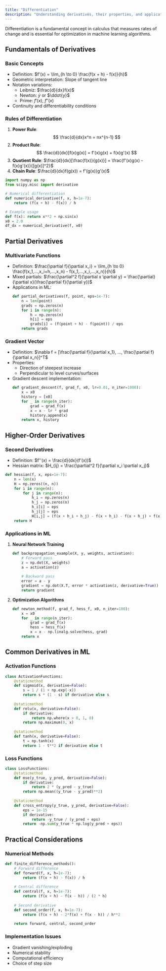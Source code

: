 ```yaml
---
title: "Differentiation"
description: "Understanding derivatives, their properties, and applications in machine learning optimization."
---
```


Differentiation is a fundamental concept in calculus that measures rates of change and is essential for optimization in machine learning algorithms.

## Fundamentals of Derivatives

### Basic Concepts
- Definition: $f'(x) = \lim_{h \to 0} \frac{f(x + h) - f(x)}{h}$
- Geometric interpretation: Slope of tangent line
- Notation variations:
  * Leibniz: $\frac{d}{dx}f(x)$
  * Newton: $\dot{y}$ or $\ddot{y}$
  * Prime: $f'(x)$, $f''(x)$
- Continuity and differentiability conditions

### Rules of Differentiation
1. **Power Rule**: 
  $$
  \frac{d}{dx}x^n = nx^{n-1}
  $$
2. **Product Rule**: 
  $$
  \frac{d}{dx}[f(x)g(x)] = f'(x)g(x) + f(x)g'(x)
  $$
3. **Quotient Rule**: $\frac{d}{dx}[\frac{f(x)}{g(x)}] = \frac{f'(x)g(x) - f(x)g'(x)}{[g(x)]^2}$
4. **Chain Rule**: $\frac{d}{dx}f(g(x)) = f'(g(x))g'(x)$

```python
import numpy as np
from scipy.misc import derivative

# Numerical differentiation
def numerical_derivative(f, x, h=1e-7):
    return (f(x + h) - f(x)) / h

# Example usage
def f(x): return x**2 + np.sin(x)
x0 = 2.0
df_dx = numerical_derivative(f, x0)
```

## Partial Derivatives

### Multivariate Functions
- Definition: $\frac{\partial f}{\partial x_i} = \lim_{h \to 0} \frac{f(x_1,...,x_i+h,...,x_n) - f(x_1,...,x_i,...,x_n)}{h}$
- Mixed partials: $\frac{\partial^2 f}{\partial x \partial y} = \frac{\partial}{\partial x}(\frac{\partial f}{\partial y})$
- Applications in ML:
  ```python
  def partial_derivatives(f, point, eps=1e-7):
      n = len(point)
      grads = np.zeros(n)
      for i in range(n):
          h = np.zeros(n)
          h[i] = eps
          grads[i] = (f(point + h) - f(point)) / eps
      return grads
  ```

### Gradient Vector
- Definition: $\nabla f = [\frac{\partial f}{\partial x_1}, ..., \frac{\partial f}{\partial x_n}]^T$
- Properties:
  * Direction of steepest increase
  * Perpendicular to level curves/surfaces
- Gradient descent implementation:
  ```python
  def gradient_descent(f, grad_f, x0, lr=0.01, n_iter=1000):
      x = x0
      history = [x0]
      for _ in range(n_iter):
          grad = grad_f(x)
          x = x - lr * grad
          history.append(x)
      return x, history
  ```

## Higher-Order Derivatives

### Second Derivatives
- Definition: $f''(x) = \frac{d}{dx}(f'(x))$
- Hessian matrix: $H_{ij} = \frac{\partial^2 f}{\partial x_i \partial x_j}$
```python
def hessian(f, x, eps=1e-7):
    n = len(x)
    H = np.zeros((n, n))
    for i in range(n):
        for j in range(n):
            h_i = np.zeros(n)
            h_j = np.zeros(n)
            h_i[i] = eps
            h_j[j] = eps
            H[i,j] = (f(x + h_i + h_j) - f(x + h_i) - f(x + h_j) + f(x)) / (eps**2)
    return H
```

### Applications in ML
1. **Neural Network Training**
   ```python
   def backpropagation_example(X, y, weights, activation):
       # Forward pass
       z = np.dot(X, weights)
       a = activation(z)
       
       # Backward pass
       error = a - y
       gradient = np.dot(X.T, error * activation(z, derivative=True))
       return gradient
   ```

2. **Optimization Algorithms**
   ```python
   def newton_method(f, grad_f, hess_f, x0, n_iter=100):
       x = x0
       for _ in range(n_iter):
           grad = grad_f(x)
           hess = hess_f(x)
           x = x - np.linalg.solve(hess, grad)
       return x
   ```

## Common Derivatives in ML

### Activation Functions
```python
class ActivationFunctions:
    @staticmethod
    def sigmoid(x, derivative=False):
        s = 1 / (1 + np.exp(-x))
        return s * (1 - s) if derivative else s
    
    @staticmethod
    def relu(x, derivative=False):
        if derivative:
            return np.where(x > 0, 1, 0)
        return np.maximum(0, x)
    
    @staticmethod
    def tanh(x, derivative=False):
        t = np.tanh(x)
        return 1 - t**2 if derivative else t
```

### Loss Functions
```python
class LossFunctions:
    @staticmethod
    def mse(y_true, y_pred, derivative=False):
        if derivative:
            return 2 * (y_pred - y_true)
        return np.mean((y_true - y_pred)**2)
    
    @staticmethod
    def cross_entropy(y_true, y_pred, derivative=False):
        eps = 1e-15
        if derivative:
            return -y_true / (y_pred + eps)
        return -np.sum(y_true * np.log(y_pred + eps))
```

## Practical Considerations

### Numerical Methods
```python
def finite_difference_methods():
    # Forward difference
    def forward(f, x, h=1e-7):
        return (f(x + h) - f(x)) / h
    
    # Central difference
    def central(f, x, h=1e-7):
        return (f(x + h) - f(x - h)) / (2 * h)
    
    # Second derivative
    def second_order(f, x, h=1e-7):
        return (f(x + h) - 2*f(x) + f(x - h)) / h**2
    
    return forward, central, second_order
```

### Implementation Issues
- Gradient vanishing/exploding
- Numerical stability
- Computational efficiency
- Choice of step size 